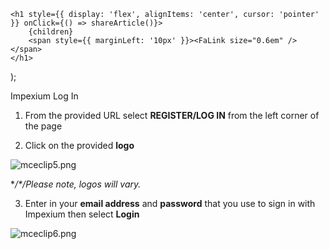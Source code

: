 

    <h1 style={{ display: 'flex', alignItems: 'center', cursor: 'pointer' }} onClick={() => shareArticle()}>
        {children} 
        <span style={{ marginLeft: '10px' }}><FaLink size="0.6em" /></span>
    </h1>
);

<ToastContainer />

<ClickableTitle>Impexium Log In</ClickableTitle>




1. From the provided URL select **REGISTER/LOG IN** from the left corner of the page 


2. Click on the provided **logo**


![mceclip5.png](../../../resources/article-images/4966633305619-Impexium-Log-In_1.png)


**/*/*Please note, logos will vary.**


3. Enter in your **email address** and **password** that you use to sign in with Impexium then select **Login**


![mceclip6.png](../../../resources/article-images/4966633305619-Impexium-Log-In_2.png)




